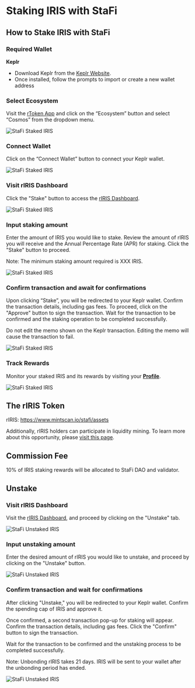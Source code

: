 # Staking IRIS with StaFi


## How to Stake IRIS with StaFi

### Required Wallet

**Keplr**

- Download Keplr from the [Keplr Website](https://www.keplr.app/).
- Once installed, follow the prompts to import or create a new wallet address

<Steps>

### Select Ecosystem

Visit the [rToken App](https://app.stafi.io/) and click on the “Ecosystem” button and select “Cosmos” from the dropdown menu.

![StaFi Staked IRIS](/image/stakingunstakingcosmosiris_1.png)

### Connect Wallet

Click on the “Connect Wallet” button to connect your Keplr wallet.

![StaFi Staked IRIS](/image/stakingunstakingcosmosiris_2.png)

### Visit rIRIS Dashboard

Click the "Stake" button to access the [rIRIS Dashboard](https://app.stafi.io/gallery/cosmos/IRIS).

![StaFi Staked IRIS](/image/stakingunstakingcosmosiris_3.png)

### Input staking amount

Enter the amount of IRIS you would like to stake. Review the amount of rIRIS you will receive and the Annual Percentage Rate (APR) for staking. Click the "Stake" button to proceed.

Note: The minimum staking amount required is XXX IRIS.

![StaFi Staked IRIS](/image/stakingunstakingcosmosiris_4.png)

### Confirm transaction and await for confirmations

Upon clicking “Stake”, you will be redirected to your Keplr wallet. Confirm the transaction details, including gas fees. To proceed, click on the "Approve" button to sign the transaction. Wait for the transaction to be confirmed and the staking operation to be completed successfully.

<Callout type="info">
Do not edit the memo shown on the Keplr transaction. Editing the memo will cause the transaction to fail.
</Callout>

![StaFi Staked IRIS](/image/stakingunstakingcosmosiris_5.png)

### Track Rewards

Monitor your staked IRIS and its rewards by visiting your **[Profile](https://test-app.stafi.io/profile/evm?net=BEP20)**.

![StaFi Staked IRIS](/image/stakingunstakingcosmosiris_6.png)

</Steps>

## The rIRIS Token

rIRIS: https://www.mintscan.io/stafi/assets

Additionally, rIRIS holders can participate in liquidity mining. To learn more about this opportunity, please [visit this page](https://app.stafi.io/rpool?program=lp).

## Commission Fee

10% of IRIS staking rewards will be allocated to StaFi DAO and validator.

## Unstake

<Steps>

### Visit rIRIS Dashboard

Visit the [rIRIS Dashboard](https://app.stafi.io/gallery/cosmos/IRIS), and proceed by clicking on the "Unstake" tab.

![StaFi Unstaked IRIS](/image/stakingunstakingcosmosiris_7.png)

### Input unstaking amount

Enter the desired amount of rIRIS you would like to unstake, and proceed by clicking on the "Unstake" button.

![StaFi Unstaked IRIS](/image/stakingunstakingcosmosiris_8.png)

### Confirm transaction and wait for confirmations

After clicking "Unstake," you will be redirected to your Keplr wallet. Confirm the spending cap of IRIS and approve it.

Once confirmed, a second transaction pop-up for staking will appear. Confirm the transaction details, including gas fees. Click the "Confirm" button to sign the transaction. 

Wait for the transaction to be confirmed and the unstaking process to be completed successfully.

<Callout type="info">
Note: Unbonding rIRIS takes 21 days. IRIS will be sent to your wallet after the unbonding period has ended.
</Callout>

![StaFi Unstaked IRIS](/image/stakingunstakingcosmosiris_9.png)


</Steps>

